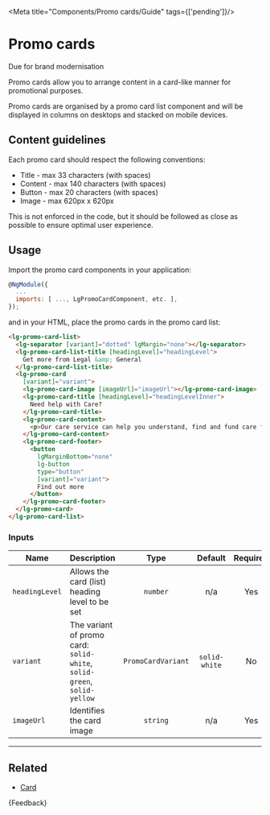 
<Meta title="Components/Promo cards/Guide" tags={['pending']}/>

# Promo cards

<CustomBadge text="Pending" /> <span class="small-text">Due for brand modernisation</span>

<p class="standfirst">Promo cards allow you to arrange content in a card-like manner for promotional purposes.</p>

Promo cards are organised by a promo card list component and will be displayed in columns on desktops and stacked on mobile devices.

## Content guidelines

Each promo card should respect the following conventions:

* Title - max 33 characters (with spaces)
* Content - max 140 characters (with spaces)
* Button - max 20 characters (with spaces)
* Image - max 620px x 620px

This is not enforced in the code, but it should be followed as close as possible to ensure optimal user experience.

## Usage

Import the promo card components in your application:

```js
@NgModule({
  ...
  imports: [ ..., LgPromoCardComponent, etc. ],
});
```

and in your HTML, place the promo cards in the promo card list:

```html
<lg-promo-card-list>
  <lg-separator [variant]="dotted" lgMargin="none"></lg-separator>
  <lg-promo-card-list-title [headingLevel]="headingLevel">
    Get more from Legal &amp; General
  </lg-promo-card-list-title>
  <lg-promo-card
    [variant]="variant">
    <lg-promo-card-image [imageUrl]="imageUrl"></lg-promo-card-image>
    <lg-promo-card-title [headingLevel]="headingLevelInner">
      Need help with Care?
    </lg-promo-card-title>
    <lg-promo-card-content>
      <p>Our care service can help you understand, find and fund care for you or a loved one.</p>
    </lg-promo-card-content>
    <lg-promo-card-footer>
      <button
        lgMarginBottom="none"
        lg-button
        type="button"
        [variant]="variant">
        Find out more
      </button>
    </lg-promo-card-footer>
  </lg-promo-card>
</lg-promo-card-list>
```

### Inputs

| Name           | Description                                                             |        Type        |    Default    | Required |
|----------------|-------------------------------------------------------------------------|:------------------:|:-------------:|:--------:|
| `headingLevel` | Allows the card (list) heading level to be set                          |      `number`      |      n/a      |   Yes    |
| `variant`      | The variant of promo card: `solid-white`, `solid-green`, `solid-yellow` | `PromoCardVariant` | `solid-white` |    No    |
| `imageUrl`     | Identifies the card image                                               |      `string`      |      n/a      |   Yes    |

***

## Related

* [Card](./?path=/docs/components-card-guide--docs)

<Markdown>
  {Feedback}
</Markdown>
